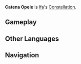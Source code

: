 {{Stub}}{{Upcoming}}{{Constellation Overview Infobox
|image       = Catena Opele
|character   = Ifa
|meaning     = Opele Chain
}}
'''Catena Opele''' is [[Ifa]]'s [[Constellation]].

==Gameplay==
{{Constellation Table|Ifa}}

==Other Languages==
{{Other Languages
|en       = Catena Opele
|en_lang  = la
|en_tl    = {{w|Opele}} Chain
|zhs      = 佩链座
|zhs_rm   = Pèiliàn-zuò
|zht      = 佩鏈座
|zht_rm   = Pèiliàn-zuò
|zh_tl    = Pendant Chain Constellation
|ja       = カテナ・オペレ座
|ja_rm    = Katena Opere-za
|ko       = 오펠레사슬<->자리
|ko_tl    = Opele Chain Constellation
|es       = Catena Opele
|fr       = Catena Opele
|ru       = Шнур Опеле
|ru_tl    = Opele Cord
|th       = Catena Opele
|vi       = Cung {{tt|Bội Liên|佩链}}
|vi_tl    = Pendant Chain Constellation
|de       = Catena Opele
|id       = Catena Opele
|pt       = Catena Opele
|tr       = Kader Zinciri
|tr_tl    = Destiny Chain
|it       = Catena Opele
}}
<!--
==Change History==
{{Change History|}}
-->

==Navigation==
{{Constellation Navbox}}
